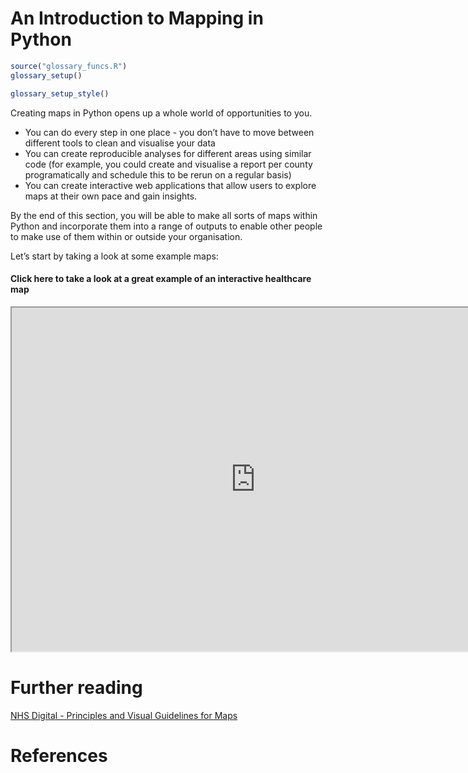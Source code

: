 # An Introduction to Mapping in Python

```r
source("glossary_funcs.R")
glossary_setup()
```

```r
glossary_setup_style()
```

Creating maps in Python opens up a whole world of opportunities to you.


- You can do every step in one place - you don't have to move between different tools to clean and visualise your data
- You can create reproducible analyses for different areas using similar code (for example, you could create and visualise a report per county programatically and schedule this to be rerun on a regular basis)
- You can create interactive web applications that allow users to explore maps at their own pace and gain insights.

By the end of this section, you will be able to make all sorts of maps within Python and incorporate them into a range of outputs to enable other people to make use of them within or outside your organisation.


Let's start by taking a look at some example maps:

::: {.callout-note appearance="simple" collapse="true"}
#### Click here to take a look at a great example of an interactive healthcare map
```{=html}
<iframe width="780" height="550" src="https://fingertips.phe.org.uk/topic/public-health-dashboard/map-with-data" title="PHE"></iframe>
```
:::




# Further reading

[NHS Digital - Principles and Visual Guidelines for Maps](https://digital.nhs.uk/about-nhs-digital/corporate-information-and-documents/our-style-guidelines/visual-style-guide/maps)

# References
